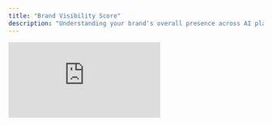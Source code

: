 ```yaml
---
title: "Brand Visibility Score"
description: "Understanding your brand's overall presence across AI platforms"
---
```


<div style={{position: 'relative', paddingBottom: 'calc(47.46527777777778% + 41px)', height: 0, width: '100%'}}>
  <iframe 
    src="https://demo.arcade.software/c4Iu7zkeoa4nCkN2YHTD?embed&embed_mobile=tab&embed_desktop=inline&show_copy_link=true" 
    title="Add a New Prompt by Topic and Region in Data Builder" 
    frameBorder="0" 
    loading="lazy" 
    webkitAllowFullScreen 
    mozAllowFullScreen 
    allowFullScreen 
    allow="clipboard-write" 
    style={{position: 'absolute', top: 0, left: 0, width: '100%', height: '100%', colorScheme: 'light'}}
  />
</div>

The visibility score is your brand's total share-of-voice in the AI landscape. A higher visibility score means more LLMs are sourcing answers from you, thus making you visible to users.

## Why this matters:

* Shows how visible you are in AI search compared to competitors.  
* Provides a single benchmark to measure improvement over time.  
* Helps leadership quickly grasp brand performance in generative search.

<Card
  title="Next: Prompt Mentions Score"
  icon="arrow-right"
  href="/prompt-mentions-score"
>
  Learn about prompt-specific visibility metrics
</Card>
